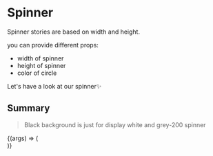 
<Meta title='Components/Common/Spinner' component={Spinner} />

# Spinner

Spinner stories are based on width and height.

you can provide different props:

- width of spinner
- height of spinner
- color of circle

Let's have a look at our spinner✨

## Summary

> Black background is just for display white and grey-200 spinner

<Canvas>
  <Story
    name='Explorer'
    args={{
      width: 50,
      height: 50,
      color: 'black',
    }}
  >
    {(args) => (
      <div
        style={{
          width: args.width + 15,
          height: args.height + 15,
          display: 'flex',
          justifyContent: 'center',
          alignItems: 'center',
          background:
            args.color === 'white' || args.color === 'grey-200'
              ? 'black'
              : 'transparent',
          borderRadius: 12,
        }}
      >
        <Spinner {...args} />
      </div>
    )}
  </Story>
</Canvas>

<ArgsTable of={Spinner} />
